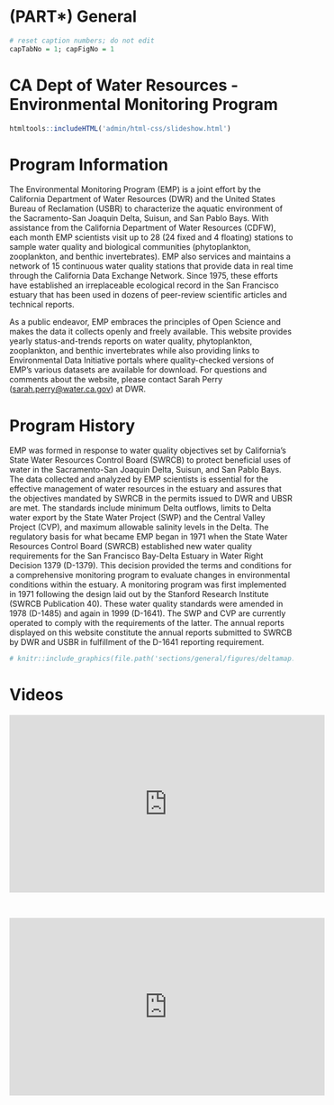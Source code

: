 # (PART\*) General {.unnumbered}

```r
# reset caption numbers; do not edit
capTabNo = 1; capFigNo = 1
```

# CA Dept of Water Resources - Environmental Monitoring Program {.unlisted .unnumbered}

<!-- include slideshow -->

```r
htmltools::includeHTML('admin/html-css/slideshow.html')
```

# Program Information

The Environmental Monitoring Program (EMP) is a joint effort by the California Department of Water Resources (DWR) and the United States Bureau of Reclamation (USBR) to characterize the aquatic environment of the Sacramento-San Joaquin Delta, Suisun, and San Pablo Bays. With assistance from the California Department of Water Resources (CDFW), each month EMP scientists visit up to 28 (24 fixed and 4 floating) stations to sample water quality and biological communities (phytoplankton, zooplankton, and benthic invertebrates). EMP also services and maintains a network of 15 continuous water quality stations that provide data in real time through the California Data Exchange Network. Since 1975, these efforts have established an irreplaceable ecological record in the San Francisco estuary that has been used in dozens of peer-review scientific articles and technical reports.

As a public endeavor, EMP embraces the principles of Open Science and makes the data it collects openly and freely available. This website provides yearly status-and-trends reports on water quality, phytoplankton, zooplankton, and benthic invertebrates while also providing links to Environmental Data Initiative portals where quality-checked versions of EMP's various datasets are available for download. For questions and comments about the website, please contact Sarah Perry ([sarah.perry\@water.ca.gov](mailto:sarah.perry@water.ca.gov){.email}) at DWR.

# Program History {.unlisted .unnumbered}

EMP was formed in response to water quality objectives set by California's State Water Resources Control Board (SWRCB) to protect beneficial uses of water in the Sacramento-San Joaquin Delta, Suisun, and San Pablo Bays. The data collected and analyzed by EMP scientists is essential for the effective management of water resources in the estuary and assures that the objectives mandated by SWRCB in the permits issued to DWR and UBSR are met. The standards include minimum Delta outflows, limits to Delta water export by the State Water Project (SWP) and the Central Valley Project (CVP), and maximum allowable salinity levels in the Delta. The regulatory basis for what became EMP began in 1971 when the State Water Resources Control Board (SWRCB) established new water quality requirements for the San Francisco Bay-Delta Estuary in Water Right Decision 1379 (D-1379). This decision provided the terms and conditions for a comprehensive monitoring program to evaluate changes in environmental conditions within the estuary. A monitoring program was first implemented in 1971 following the design laid out by the Stanford Research Institute (SWRCB Publication 40). These water quality standards were amended in 1978 (D-1485) and again in 1999 (D-1641). The SWP and CVP are currently operated to comply with the requirements of the latter. The annual reports displayed on this website constitute the annual reports submitted to SWRCB by DWR and USBR in fulfillment of the D-1641 reporting requirement.

```r
# knitr::include_graphics(file.path('sections/general/figures/deltamap.jpg'))
```

# Videos {.unlisted .unnumbered}

::: {align="center"}
<iframe width="560" height="315" src="https://www.youtube.com/embed/I8gLVt7RlmU" frameborder="0" allowfullscreen>

</iframe>
:::

<br>

::: {align="center"}
<iframe width="560" height="315" src="https://www.youtube.com/embed/8TfORxxAvZ8" frameborder="0" allowfullscreen>

</iframe>
:::
